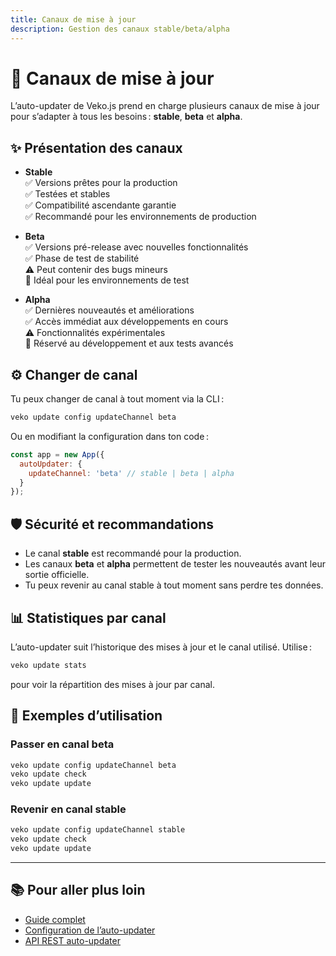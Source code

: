 ```yaml
---
title: Canaux de mise à jour
description: Gestion des canaux stable/beta/alpha
---
```


# 🎯 Canaux de mise à jour

L’auto-updater de Veko.js prend en charge plusieurs canaux de mise à jour pour s’adapter à tous les besoins : **stable**, **beta** et **alpha**.

## ✨ Présentation des canaux

- **Stable**  
  ✅ Versions prêtes pour la production  
  ✅ Testées et stables  
  ✅ Compatibilité ascendante garantie  
  ✅ Recommandé pour les environnements de production

- **Beta**  
  ✅ Versions pré-release avec nouvelles fonctionnalités  
  ✅ Phase de test de stabilité  
  ⚠️ Peut contenir des bugs mineurs  
  🎯 Idéal pour les environnements de test

- **Alpha**  
  ✅ Dernières nouveautés et améliorations  
  ✅ Accès immédiat aux développements en cours  
  ⚠️ Fonctionnalités expérimentales  
  🚧 Réservé au développement et aux tests avancés

## ⚙️ Changer de canal

Tu peux changer de canal à tout moment via la CLI :

```bash
veko update config updateChannel beta
```

Ou en modifiant la configuration dans ton code :

```javascript
const app = new App({
  autoUpdater: {
    updateChannel: 'beta' // stable | beta | alpha
  }
});
```

## 🛡️ Sécurité et recommandations

- Le canal **stable** est recommandé pour la production.
- Les canaux **beta** et **alpha** permettent de tester les nouveautés avant leur sortie officielle.
- Tu peux revenir au canal stable à tout moment sans perdre tes données.

## 📊 Statistiques par canal

L’auto-updater suit l’historique des mises à jour et le canal utilisé. Utilise :

```bash
veko update stats
```
pour voir la répartition des mises à jour par canal.

## 🔄 Exemples d’utilisation

### Passer en canal beta

```bash
veko update config updateChannel beta
veko update check
veko update update
```

### Revenir en canal stable

```bash
veko update config updateChannel stable
veko update check
veko update update
```

---

## 📚 Pour aller plus loin

- [Guide complet](/auto-updater/guide)
- [Configuration de l’auto-updater](/auto-updater/configuration)
- [API REST auto-updater](/auto-updater/api)